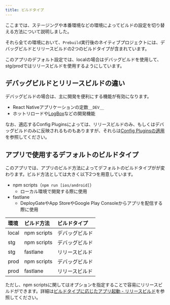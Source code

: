```yaml
---
title: ビルドタイプ
---
```


ここまでは、ステージングや本番環境などの環境によってビルドの設定を切り替える方法について説明しました。

それら全ての環境において、`Prebuild`実行後のネイティブプロジェクトには、デバッグビルドとリリースビルドの2つのビルドタイプが含まれています。

このアプリのデフォルト設定では、localの場合はデバッグビルドを使用して、stg/prodではリリースビルドを使用するようにしています。

## デバッグビルドとリリースビルドの違い

デバッグビルドの場合は、主に開発を便利にする機能が有効になります。

- React Nativeアプリケーションの定数`__DEV__`
- ホットリロードや[LogBox](https://reactnative.dev/docs/debugging#logbox)などの開発機能
 
なお、適応するConfig Pluginsによっては、リリースビルドのみ、もしくはデバッグビルドのみに反映されるものもありますが、それらは[Config Pluginsの適用](./apply-plugins.mdx)を参照してください。

## アプリで使用するデフォルトのビルドタイプ
 
このアプリでは、アプリのビルド方法によってデフォルトのビルドタイプがが変わります。ビルド方法としては大きく以下2つを用意しています。

* npm scripts（`npm run [ios/android]`）
  * ローカル環境で開発する際に使用
* fastlane
  * DeployGateやApp StoreやGoogle Play Consoleからアプリを配信する際に使用

| 環境 | ビルド方法 | ビルドタイプ |
|:--|:--|:--|
| local | npm scripts | デバッグビルド |
| stg | npm scripts | デバッグビルド |
| stg | fastlane | リリースビルド |
| prod | npm scripts | デバッグビルド |
| prod | fastlane | リリースビルド |

ただし、npm scriptsに関してはオプションを指定することで容易にリリースビルドができます。詳細は[ビルドタイプに応じたアプリ起動 - リリースビルド](./app-launch-per-build-settings#リリースビルド)を参照してください。
